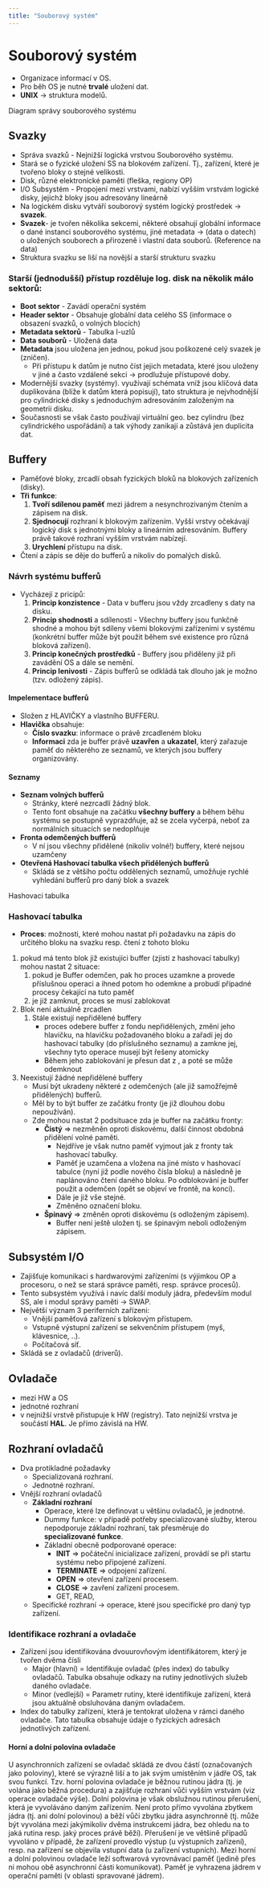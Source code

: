 ```yaml
---
title: "Souborový systém"
---
```

# Souborový systém
- Organizace informací v OS.
- Pro běh OS je nutné **trvalé** uložení dat.
- **UNIX** -> struktura modelů.
 
<DescriptionImage src="/img/opsimg/sss.png" alt="spravasouborovehosystemudiagram">Diagram správy souborového systému</DescriptionImage>

## Svazky
- Správa svazků - Nejnižší logická vrstvou Souborového systému.
- Stará se o fyzické uložení SS na blokovém zařízení. Tj., zařízení, které je tvořeno bloky o stejné velikosti.
- Disk, různé elektronické paměti (fleška, regiony OP)
- I/O Subsystém - Propojení mezi vrstvami, nabízí vyšším vrstvám logické disky, jejichž bloky jsou adresovány lineárně
- Na logickém disku vytváří souborový systém logický prostředek -> **svazek**.
- **Svazek**- je tvořen několika sekcemi, některé obsahují globální informace o dané instanci souborového systému, jiné metadata -> (data o datech) o uložených souborech a přirozeně i vlastní data souborů. (Reference na data)
- Struktura svazku se liší na novější a starší strukturu svazku

### Starší (jednodušší) přístup rozděluje log. disk na několik málo sektorů:
- **Boot sektor** - Zavádí operační systém
- **Header sektor** - Obsahuje globální data celého SS (informace o obsazení svazků, o volných blocích)
- **Metadata sektorů** - Tabulka I-uzlů
- **Data souborů** - Uložená data
- **Metadata** jsou uložena jen jednou, pokud jsou poškozené celý svazek je (zničen).
    - Při přístupu k datům je nutno číst jejich metadata, které jsou uloženy v jiné a často vzdálené sekci -> prodlužuje přístupové doby.
- Modernější svazky (systémy). využívají schémata vníž jsou klíčová data duplikována (blíže k datům která popisují), tato struktura je nejvhodnější pro cylindrické disky s jednoduchým adresováním založeným na geometrii disku.
- Současnosti se však často používají virtuální geo. bez cylindru (bez cylindrického uspořádání) a tak výhody zanikají a zůstává jen duplicita dat.

## Buffery
- Paměťové bloky, zrcadlí obsah fyzických bloků na blokových zařízeních (disky).
- **Tři funkce**:
    1. **Tvoří sdílenou paměť** mezi jádrem a nesynchrozivaným čtením a zápisem na disk.
    1. **Sjednocují** rozhraní k blokovým zařízením. Vyšší vrstvy očekávají logický disk s jednotnými bloky a lineárním adresováním. Buffery právě takové rozhraní vyšším vrstvám nabízejí.
    1. **Urychlení** přístupu na disk.
- Čtení a zápis se děje do bufferů a nikoliv do pomalých disků.

### Návrh systému bufferů
- Vycházejí z pricipů:
    1. **Princip konzistence** - Data v bufferu jsou vždy zrcadleny s daty na disku.
    1. **Princip shodnosti** a sdílenosti - Všechny buffery jsou funkčně shodné a mohou být sdíleny všemi blokovými zařízeními v systému (konkrétní buffer může být použit během své existence pro různá bloková zařízení).
    1. **Princip konečných prostředků** - Buffery jsou přiděleny již při zavádění OS a dále se nemění.
    1. **Princip lenivosti** - Zápis bufferů se odkládá tak dlouho jak je možno (tzv. odložený zápis).

#### Impelementace bufferů
- Složen z HLAVIČKY a vlastního BUFFERU.
- **Hlavička** obsahuje: 
    - **Číslo svazku**: informace o právě zrcadleném bloku
    - **Informaci** zda je buffer právě **uzavřen** a **ukazatel**, který zařazuje paměť do některého ze seznamů, ve kterých jsou buffery organizovány.

#### Seznamy
- **Seznam volných bufferů** 
    - Stránky, které nezrcadlí žádný blok. 
    - Tento font obsahuje na začátku **všechny buffery** a během běhu systému se postupně vyprazdňuje, až se zcela vyčerpá, neboť za normálních situacích se nedoplňuje
- **Fronta odemčených bufferů**
    - V ní jsou všechny přidělené (nikoliv volné!) buffery, které nejsou uzamčeny
- **Otevřená Hashovací tabulka všech přidělených bufferů**
    - Skládá se z většího počtu oddělených seznamů, umožňuje rychlé vyhledání bufferů pro daný blok a svazek

<DescriptionImage src="/img/opsimg/hashovaciTabulka.png">
    Hashovaci tabulka
</DescriptionImage>

### Hashovací tabulka
- **Proces**: možnosti, které mohou nastat při požadavku na zápis do určitého bloku na svazku resp. čtení z tohoto bloku
1. pokud má tento blok již existujíci buffer (zjistí z hashovací tabulky) mohou nastat 2 situace:
    1. pokud je Buffer odemčen, pak ho proces uzamkne a provede příslušnou operaci a ihned potom ho odemkne a probudí případné procesy čekající na tuto paměť
    1. je již zamknut, proces se musí zablokovat
1. Blok není aktuálně zrcadlen
    1. Stále existují nepřidělené buffery
        - proces odebere buffer z fondu nepřidělených, změní jeho hlavičku, na hlavičku požadovaného bloku a zařadí jej do hashovací tabulky (do příslušného seznamu) a zamkne jej, všechny tyto operace musejí být řešeny atomicky
        - Během jeho zablokování je přesun dat z , a poté se může odemknout
1. Neexistují žádné nepřidělené buffery
    - Musí být ukradeny některé z odemčených (ale již samožřejmě přidělených) bufferů.
    - Měl by to být buffer ze začátku fronty (je již dlouhou dobu nepoužíván).
    - Zde mohou nastat 2 podsituace zda je buffer na začátku fronty:
        - **Čistý** => nezměněn oproti diskovému, další činnost obdobná přidělení volné paměti.
            - Nejdříve je však nutno paměť vyjmout jak z fronty tak hashovací tabulky.
            - Paměť je uzamčena a vložena na jiné místo v hashovací tabulce (nyní již podle nového čísla bloku) a následně je naplánováno čtení daného bloku. Po odblokování je buffer použit a odemčen (opět se objeví ve frontě, na konci).
            - Dále je již vše stejné.
            - Změněno označení bloku.
        - **Špinavý** => změněn oproti diskovému (s odloženým zápisem).
            - Buffer není ještě uložen tj. se špinavým neboli odloženým zápisem.
    
## Subsystém I/O
- Zajišťuje komunikaci s hardwarovými zařízeními (s výjimkou OP a procesoru, o než se stará správce paměti, resp. správce procesů).
- Tento subsystém využívá i navíc další moduly jádra, především modul SS, ale i modul správy paměti -> SWAP.
- Největší význam 3 periferních zařízeni:
    - Vnější paměťová zařízení s blokovým přístupem.
    - Vstupně výstupní zařízení se sekvenčním přístupem (myš, klávesnice, ..).
    - Počítačová síť.
- Skládá se z ovladačů (driverů).

## Ovladače
- mezi HW a OS
- jednotné rozhraní
- v nejnižší vrstvě přistupuje k HW (registry). Tato nejnižší vrstva je součástí **HAL**. Je přímo závislá na HW.

## Rozhraní ovladačů
- Dva protikladné požadavky
    - Specializovaná rozhraní.
    - Jednotné rozhraní.
- Vnější rozhraní ovladačů
    - **Základní rozhraní**
        - Operace, které lze definovat u většinu ovladačů, je jednotné.
        - Dummy funkce: v případě potřeby specializované služby, kterou nepodporuje základní rozhraní, tak přesměruje do **specializované funkce**. 
        - Základní obecně podporované operace:
            - **INIT** => počáteční inicializace zařízení, provádí se při startu systému nebo připojené zařízení.
            - **TERMINATE** => odpojení zařízení.
            - **OPEN** => otevření zařízení procesem.
            - **CLOSE** => zavření zařízení procesem.
            - GET, READ, 
    - Specifické rozhraní -> operace, které jsou specifické pro daný typ zařízení.

### Identifikace rozhraní a ovladače
- Zařízení jsou identifikována dvouurovňovým identifikátorem, který je tvořen dvěma čísli
    - Major (hlavní) = Identifikuje ovladač (přes index) do tabulky ovladačů. Tabulka obsahuje odkazy na rutiny jednotlivých služeb daného ovladače.
    - Minor (vedlejší) = Parametr rutiny, které identifikuje zařízení, která jsou aktuálně obsluhována daným ovladačem.
- Index do tabulky zařízení, která je tentokrat uložena v rámci daného ovladače. Tato tabulka obsahuje údaje o fyzických adresách jednotlivých zařízení.

#### Horní a dolní polovina ovladače
U asynchronních zařízení se ovladač skládá ze dvou částí (označovaných jako poloviny), které se výrazně liší a to jak svým umístěním v jádře OS, tak svou funkcí. Tzv. horní polovina ovladače je běžnou rutinou jádra (tj. je volána jako běžná procedura) a zajišťuje rozhraní vůči vyšším vrstvám (viz operace ovladače výše). Dolní polovina je však obslužnou rutinou přerušení, která je vyvoláváno daným zařízením. Není proto přímo vyvolána zbytkem jádra (tj. ani dolní polovinou) a běží vůči zbytku jádra asynchronně (tj. může být vyvolána mezi jakýmikoliv dvěma instrukcemi jádra, bez ohledu na to jaká rutina resp. jaký proces právě běží). Přerušení je ve většině případů vyvoláno v případě, že zařízení provedlo výstup (u výstupních zařízení), resp. na zařízení se objevila vstupní data (u zařízení vstupních). Mezi horní a dolní polovinou ovladače leží softwarová vyrovnávací paměť (jedině přes ni mohou obě asynchronní části komunikovat). Paměť je vyhrazena jádrem v operační paměti (v oblasti spravované jádrem).
